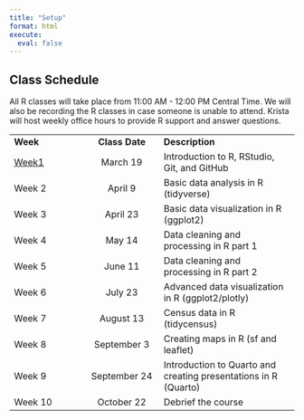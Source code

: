 ```yaml
---
title: "Setup"
format: html
execute:
  eval: false
---
```


## Class Schedule

All R classes will take place from 11:00 AM - 12:00 PM Central Time. We will also be recording the R classes in case someone is unable to attend. Krista will host weekly office hours to provide R support and answer questions.

|          |                |                                                                 |
|:------------------|:-----------------:|:----------------------------------|
| **Week** | **Class Date** | **Description**                                                 |
| [Week1](https://kkaput23.github.io/quant_plc_rclass/classes/class_1.html)   |    March 19    | Introduction to R, RStudio, Git, and GitHub                     |
| Week 2   |    April 9     | Basic data analysis in R (tidyverse)                            |
| Week 3   |    April 23    | Basic data visualization in R (ggplot2)                         |
| Week 4   |     May 14     | Data cleaning and processing in R part 1                        |
| Week 5   |    June 11     | Data cleaning and processing in R part 2                        |
| Week 6   |    July 23     | Advanced data visualization in R (ggplot2/plotly)               |
| Week 7   |   August 13    | Census data in R (tidycensus)                                   |
| Week 8   |  September 3   | Creating maps in R (sf and leaflet)                             |
| Week 9   |  September 24  | Introduction to Quarto and creating presentations in R (Quarto) |
| Week 10  |   October 22   | Debrief the course                                              |
